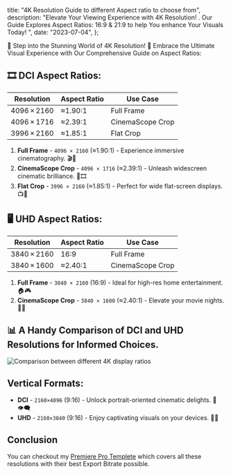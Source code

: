   title: "4K Resolution Guide to different Aspect ratio to choose from",
  description:
    "Elevate Your Viewing Experience with 4K Resolution! . Our Guide Explores Aspect Ratios: 16:9 & 21:9 to help You enhance Your Visuals Today! ",
  date: "2023-07-04",
};

🎥 Step into the Stunning World of 4K Resolution! 🌟 Embrace the Ultimate Visual Experience with Our Comprehensive Guide on Aspect Ratios:

## 🎞️ DCI Aspect Ratios:

<table>
  <thead>
    <tr>
      <th>Resolution</th>
      <th>Aspect Ratio</th>
      <th>Use Case</th>
    </tr>
  </thead>
  <tbody>
    <tr>
      <td>4096 × 2160</td>
      <td>≈1.90∶1</td>
      <td>Full Frame</td>
    </tr>
    <tr>
      <td>4096 × 1716</td>
      <td>≈2.39∶1</td>
      <td>CinemaScope Crop</td>
    </tr>
    <tr>
      <td>3996 × 2160</td>
      <td>≈1.85∶1</td>
      <td>Flat Crop</td>
    </tr>
  </tbody>
</table>

1. **Full Frame** - `4096 × 2160` (≈1.90∶1) - Experience immersive cinematography. 🎬🎥
2. **CinemaScope Crop** - `4096 × 1716` (≈2.39∶1) - Unleash widescreen cinematic brilliance. 🌆🎞️
3. **Flat Crop** - `3996 × 2160` (≈1.85∶1) - Perfect for wide flat-screen displays. 📺🎦

## 🖥️ UHD Aspect Ratios:

<table>
  <thead>
    <tr>
      <th>Resolution</th>
      <th>Aspect Ratio</th>
      <th>Use Case</th>
    </tr>
  </thead>
  <tbody>
    <tr>
      <td>3840 × 2160</td>
      <td>16∶9</td>
      <td>Full Frame</td>
    </tr>
    <tr>
      <td>3840 × 1600</td>
      <td>≈2.40∶1</td>
      <td>CinemaScope Crop</td>
    </tr>
  </tbody>
</table>

1. **Full Frame** - `3840 × 2160` (16∶9) - Ideal for high-res home entertainment. 🏠🎮
2. **CinemaScope Crop** - `3840 × 1600` (≈2.40∶1) - Elevate your movie nights. 🌌🍿

## 📊 A Handy Comparison of DCI and UHD Resolutions for Informed Choices.

![Comparison between different 4K display ratios](/images/resolution-comparison.webp)

## Vertical Formats:

- **DCI** - `2160×4096` (9:16) - Unlock portrait-oriented cinematic delights. 📱👁️‍🗨️
- **UHD** - `2160×3840` (9:16) - Enjoy captivating visuals on your devices. 📲👀

## Conclusion

You can checkout my [Premiere Pro Templete](/best-premiere-pro-export-settings-for-your-potato-computer) which covers all these resolutions with their best Export Bitrate possible.
